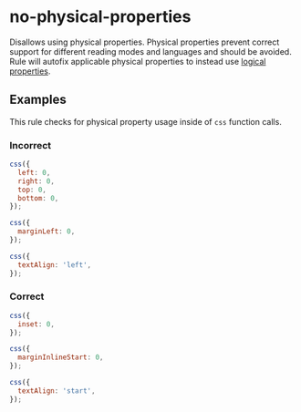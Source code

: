 # no-physical-properties

Disallows using physical properties. Physical properties
prevent correct support for different reading modes and languages and
should be avoided. Rule will autofix applicable physical properties
to instead use [logical properties](https://developer.mozilla.org/en-US/docs/Web/CSS/CSS_logical_properties_and_values/Basic_concepts_of_logical_properties_and_values).

## Examples

This rule checks for physical property usage inside of `css` function calls.

### Incorrect

```js
css({
  left: 0,
  right: 0,
  top: 0,
  bottom: 0,
});
```

```js
css({
  marginLeft: 0,
});
```

```js
css({
  textAlign: 'left',
});
```

### Correct

```js
css({
  inset: 0,
});
```

```js
css({
  marginInlineStart: 0,
});
```

```js
css({
  textAlign: 'start',
});
```
